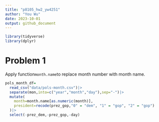 ```yaml
---
title: "p8105_hw2_yw4251"
author: "You Wu"
date: 2023-10-01
output: github_document
---
```


```r
library(tidyverse)
library(dplyr)
```


# Problem 1
Apply function`month.name`to replace month number with month name.
```r
pols_month_df=
  read_csv("data/pols-month.csv")|>
  separate(mon,into=c("year","month","day"),sep="-")|>
  mutate(
    month=month.name[as.numeric(month)],
    president=recode(prez_gop,"0" = "dem", "1" = "gop", "2" = "gop")
  )|>
  select(-prez_dem,-prez_gop,-day)
  
```

